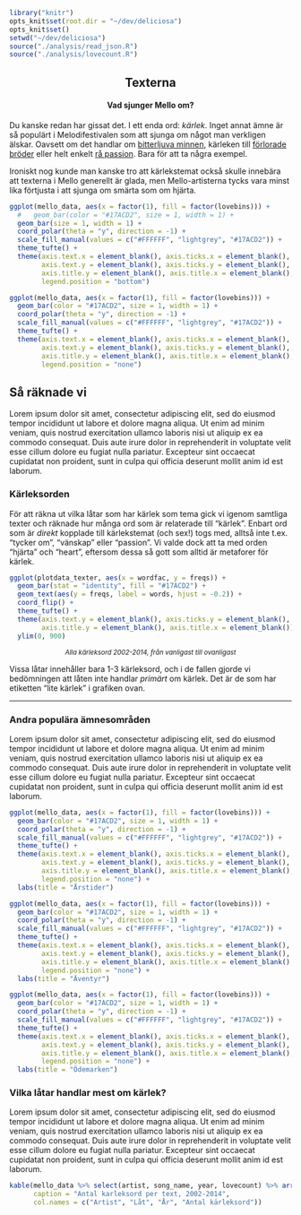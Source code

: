 ```r
library("knitr")
opts_knit$set(root.dir = "~/dev/deliciosa")
opts_knit$set()
setwd("~/dev/deliciosa")
source("./analysis/read_json.R")
source("./analysis/lovecount.R")
```

<style>
.thumbnail {
    float: left;
    width: 110px;
    height: 90px;
    margin: 5px;
}

.text_line {
    clear: both;
    margin-bottom: 2px;
}
</style>

<center>
## Texterna

#### Vad sjunger Mello om?
</center>

Du kanske redan har gissat det. I ett enda ord: _kärlek_. Inget annat ämne är så populärt i Melodifestivalen som att sjunga om något man verkligen älskar. Oavsett om det handlar om [bitterljuva minnen](http://www.svt.se/melodifestivalen/bidragsbibeln-yohio-heartbreak-hotel), kärleken till [förlorade bröder](http://www.svt.se/melodifestivalen/artister/2014/linus-svenning/bidragsbibeln-linus-svenning-broder) eller helt enkelt [rå passion](http://www.svt.se/melodifestivalen/artister/2014/eko/bidragsbibeln-eko-red). Bara för att ta några exempel.

Ironiskt nog kunde man kanske tro att kärlekstemat också skulle innebära att texterna i Mello generellt är glada, men Mello-artisterna tycks vara minst lika förtjusta i att sjunga om smärta som om hjärta.


```r
ggplot(mello_data, aes(x = factor(1), fill = factor(lovebins))) +
  #   geom_bar(color = "#17ACD2", size = 1, width = 1) +
  geom_bar(size = 1, width = 1) +
  coord_polar(theta = "y", direction = -1) +
  scale_fill_manual(values = c("#FFFFFF", "lightgrey", "#17ACD2")) +
  theme_tufte() +
  theme(axis.text.x = element_blank(), axis.ticks.x = element_blank(),
        axis.text.y = element_blank(), axis.ticks.y = element_blank(),
        axis.title.y = element_blank(), axis.title.x = element_blank(),
        legend.position = "bottom")
```

```r
ggplot(mello_data, aes(x = factor(1), fill = factor(lovebins))) +
  geom_bar(color = "#17ACD2", size = 1, width = 1) +
  coord_polar(theta = "y", direction = -1) +
  scale_fill_manual(values = c("#FFFFFF", "lightgrey", "#17ACD2")) +
  theme_tufte() +
  theme(axis.text.x = element_blank(), axis.ticks.x = element_blank(),
        axis.text.y = element_blank(), axis.ticks.y = element_blank(),
        axis.title.y = element_blank(), axis.title.x = element_blank(),
        legend.position = "none")

```

<p class="text_line"></p>


<h2> Så räknade vi </h2>

Lorem ipsum dolor sit amet, consectetur adipiscing elit, sed do eiusmod tempor incididunt ut labore et dolore magna aliqua. Ut enim ad minim veniam, quis nostrud exercitation ullamco laboris nisi ut aliquip ex ea commodo consequat. Duis aute irure dolor in reprehenderit in voluptate velit esse cillum dolore eu fugiat nulla pariatur. Excepteur sint occaecat cupidatat non proident, sunt in culpa qui officia deserunt mollit anim id est laborum.

<h3> Kärleksorden </h3>

För att räkna ut vilka låtar som har kärlek som tema gick vi igenom samtliga texter och räknade hur många ord som är relaterade till "kärlek". Enbart ord som är _direkt_ kopplade till kärlekstemat (och sex!) togs med, alltså inte t.ex. "tycker om", "vänskap" eller "passion". Vi valde dock att ta med orden "hjärta" och "heart", eftersom dessa så gott som alltid är metaforer för kärlek.

```r
ggplot(plotdata_texter, aes(x = wordfac, y = freqs)) +
  geom_bar(stat = "identity", fill = "#17ACD2") +
  geom_text(aes(y = freqs, label = words, hjust = -0.2)) +
  coord_flip() +
  theme_tufte() +
  theme(axis.text.y = element_blank(), axis.ticks.y = element_blank(),
        axis.title.y = element_blank(), axis.title.x = element_blank()) +
  ylim(0, 900)

```
<p class="text_line"></p>
<center><small>_Alla kärleksord 2002-2014, från vanligast till ovanligast_</small></center>

Vissa låtar innehåller bara 1-3 kärleksord, och i de fallen gjorde vi bedömningen att låten inte handlar _primärt_ om kärlek. Det är de som har etiketten "lite kärlek" i grafiken ovan.

<hr/>

<h3> Andra populära ämnesområden </h3>

Lorem ipsum dolor sit amet, consectetur adipiscing elit, sed do eiusmod tempor incididunt ut labore et dolore magna aliqua. Ut enim ad minim veniam, quis nostrud exercitation ullamco laboris nisi ut aliquip ex ea commodo consequat. Duis aute irure dolor in reprehenderit in voluptate velit esse cillum dolore eu fugiat nulla pariatur. Excepteur sint occaecat cupidatat non proident, sunt in culpa qui officia deserunt mollit anim id est laborum.

```r
ggplot(mello_data, aes(x = factor(1), fill = factor(lovebins))) +
  geom_bar(color = "#17ACD2", size = 1, width = 1) +
  coord_polar(theta = "y", direction = -1) +
  scale_fill_manual(values = c("#FFFFFF", "lightgrey", "#17ACD2")) +
  theme_tufte() +
  theme(axis.text.x = element_blank(), axis.ticks.x = element_blank(),
        axis.text.y = element_blank(), axis.ticks.y = element_blank(),
        axis.title.y = element_blank(), axis.title.x = element_blank(),
        legend.position = "none") +
  labs(title = "Årstider")

```

```r
ggplot(mello_data, aes(x = factor(1), fill = factor(lovebins))) +
  geom_bar(color = "#17ACD2", size = 1, width = 1) +
  coord_polar(theta = "y", direction = -1) +
  scale_fill_manual(values = c("#FFFFFF", "lightgrey", "#17ACD2")) +
  theme_tufte() +
  theme(axis.text.x = element_blank(), axis.ticks.x = element_blank(),
        axis.text.y = element_blank(), axis.ticks.y = element_blank(),
        axis.title.y = element_blank(), axis.title.x = element_blank(),
        legend.position = "none") +
  labs(title = "Äventyr")

```

```r
ggplot(mello_data, aes(x = factor(1), fill = factor(lovebins))) +
  geom_bar(color = "#17ACD2", size = 1, width = 1) +
  coord_polar(theta = "y", direction = -1) +
  scale_fill_manual(values = c("#FFFFFF", "lightgrey", "#17ACD2")) +
  theme_tufte() +
  theme(axis.text.x = element_blank(), axis.ticks.x = element_blank(),
        axis.text.y = element_blank(), axis.ticks.y = element_blank(),
        axis.title.y = element_blank(), axis.title.x = element_blank(),
        legend.position = "none") +
  labs(title = "Ödemarken")

```

<p class="text_line"></p>


<h3> Vilka låtar handlar mest om kärlek? </h3>

Lorem ipsum dolor sit amet, consectetur adipiscing elit, sed do eiusmod tempor incididunt ut labore et dolore magna aliqua. Ut enim ad minim veniam, quis nostrud exercitation ullamco laboris nisi ut aliquip ex ea commodo consequat. Duis aute irure dolor in reprehenderit in voluptate velit esse cillum dolore eu fugiat nulla pariatur. Excepteur sint occaecat cupidatat non proident, sunt in culpa qui officia deserunt mollit anim id est laborum.

```r
kable(mello_data %>% select(artist, song_name, year, lovecount) %>% arrange(desc(lovecount)),
      caption = "Antal karleksord per text, 2002-2014",
      col.names = c("Artist", "Låt", "År", "Antal kärleksord"))
```
